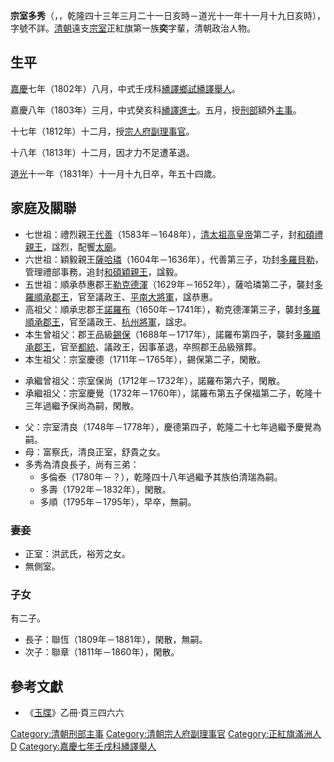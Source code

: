 {{Hatnote|这是[[满族人名|满族人名]]，只称名而不与姓氏连用，其姓氏为[[爱新觉罗氏|爱新觉罗]]。}}
'''宗室多秀'''（{{lang-mnc|'''ᡠᡴᠰᡠᠨ'''<br /> '''ᡩᠣᠰᡳᠣ'''|v='''Uksun Dosio'''|a='''Uksun Dosiu'''}}，{{bd|1778年|4月17日|1831年|12月22日|catIdx=Z宗}}，乾隆四十三年三月二十一日亥時－道光十一年十一月十九日亥時），字號不詳。[[清朝|清朝]]遠支[[宗室|宗室]]正紅旗第一族'''奕'''字輩，清朝政治人物。

==生平==
[[嘉慶|嘉慶]]七年（1802年）八月，中式壬戌科[[繙譯鄉試|繙譯鄉試]][[繙譯舉人|繙譯舉人]]。

嘉慶八年（1803年）三月，中式癸亥科[[繙譯進士|繙譯進士]]。五月，授[[刑部|刑部]]額外[[主事|主事]]。

十七年（1812年）十二月，授[[宗人府|宗人府]][[副理事官|副理事官]]。

十八年（1813年）十二月，因才力不足遭革退。

[[道光|道光]]十一年（1831年）十一月十九日卒，年五十四歲。

==家庭及關聯==
*七世祖：禮烈親王[[代善|代善]]（1583年－1648年），[[清太祖高皇帝|清太祖高皇帝]]第二子，封[[和碩禮親王|和碩禮親王]]，諡烈，配饗[[太廟|太廟]]。
*六世祖：穎毅親王[[薩哈璘|薩哈璘]]（1604年－1636年），代善第三子，功封[[多羅貝勒|多羅貝勒]]，管理禮部事務，追封[[和碩穎親王|和碩穎親王]]，諡毅。
*五世祖：順承恭惠郡王[[勒克德渾|勒克德渾]]（1629年－1652年），薩哈璘第二子，襲封[[順承郡王|多羅順承郡王]]，官至議政王、[[平南大將軍|平南大將軍]]，諡恭惠。
*高祖父：順承忠郡王[[諾羅布|諾羅布]]（1650年－1741年），勒克德渾第三子，襲封[[順承郡王|多羅順承郡王]]，官至議政王、[[杭州將軍|杭州將軍]]，諡忠。
*本生曾祖父：郡王品級[[錫保|錫保]]（1688年－1717年），諾羅布第四子，襲封[[順承郡王|多羅順承郡王]]，官至[[都統|都統]]、議政王，因事革退，卒照郡王品級殯葬。
*本生祖父：宗室慶德（1711年－1765年），錫保第二子，閑散。

*承繼曾祖父：宗室保尚（1712年－1732年），諾羅布第六子，閑散。
*承繼祖父：宗室慶覺（1732年－1760年），諾羅布第五子保福第二子，乾隆十三年過繼予保尚為嗣，閑散。

*父：宗室清良（1748年－1778年），慶德第四子，乾隆二十七年過繼予慶覺為嗣。
*母：富察氏，清良正室，舒貴之女。
*多秀為清良長子，尚有三弟：
**多倫泰（1780年－？），乾隆四十八年過繼予其族伯清瑞為嗣。
**多壽（1792年－1832年），閑散。
**多順（1795年－1795年），早卒，無嗣。

===妻妾===
*正室：洪武氏，裕芳之女。
*無側室。

===子女===
有二子。
*長子：聯恆（1809年－1881年），閑散，無嗣。
*次子：聯章（1811年－1860年），閑散。

==參考文獻==
{{reflist}}
*《[[玉牒|玉牒]]》乙冊·頁三四六六

{{嘉慶八年癸亥科繙譯進士金榜}}
{{DEFAULTSORT:Z宗}}
[[Category:清朝刑部主事|Category:清朝刑部主事]]
[[Category:清朝宗人府副理事官|Category:清朝宗人府副理事官]]
[[Category:正紅旗滿洲人|Category:正紅旗滿洲人]]
[[Category:清朝宗室|D]]
[[Category:嘉慶七年壬戌科繙譯舉人|Category:嘉慶七年壬戌科繙譯舉人]]